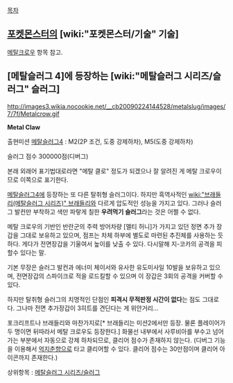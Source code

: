[[목차]]

== [[포켓몬스터]]의 [wiki:"포켓몬스터/기술" 기술] ==
[[메탈크로우]] 항목 참고.

== [메탈슬러그 4]에 등장하는 [wiki:"메탈슬러그 시리즈/슬러그" 슬러그] ==
http://images3.wikia.nocookie.net/__cb20090224144528/metalslug/images/7/7f/Metalcrow.gif

'''Metal Claw'''

출현미션
[[메탈슬러그4]] : M2(2P 조건, 도중 강제하차), M5(도중 강제하차)

슬러그 점수
300000점(디버그)

본래 외래어 표기법대로라면 "메탈 클로" 정도가 되겠으나 잘 알려진 게 메탈 크로우이므로 이쪽으로 표기한다.

[[메탈슬러그4]]에 등장하는 또 다른 탈취형 슬러그이다. 하지만 흑역사적인 [[wiki:"브래들리(메탈슬러그 시리즈)" 브래들리]]와 다르게 압도적인 성능을 가지고 있다. 그러나 슬러그 발컨만 부착하고 색만 파랗게 칠한 '''우려먹기 슬러그'''라는 것은 어쩔 수 없다.

메탈 크로우의 기반인 반란군의 주력 방어차량 [멜티 허니]가 가지고 있던 정면 추가 장갑을 그대로 보유하고 있으며, 점프는 차체 하부에 별도로 마련된 추진체를 사용하는 듯하다. 게다가 전면장갑을 기울여서 높이를 낮출 수 있다. 다시말해 지-코카의 공격을 피할수 있다는 말.

기본 무장은 슬러그 발컨과 에너미 체이서와 유사한 유도미사일 10발을 보유하고 있으며, 전면장갑의 스파이크로 적을 로드킬할 수 있으며 이 장갑은 3회의 공격을 커버할 수 있다.

하지만 탈취형 슬러그의 치명적인 단점인 '''피격시 무적판정 시간이 없다'''는 점도 그대로다. 그나마 전면 추가장갑이 3히트를 견딘다는 게 위안거리...

포크리프트나 브래들리와 마찬가지로[* 브래들리는 미션2에서만 등장. 물론 플레이어가 두 명이면 뒤따라서 메탈 크로우도 등장한다.] 화물선 내부에서 사루비아를 부수고 넘어가는 부분에서 자동으로 강제 하차되므로, 클리어 점수가 존재하지 않는다. (디버그 기능을 이용해서 [[억지춘향]]으로 타고 클리어할 수 있다. 클리어 점수는 30만점이며 클리어 아이콘까지 존재한다.)



상위항목 : [[메탈슬러그 시리즈/슬러그]]
